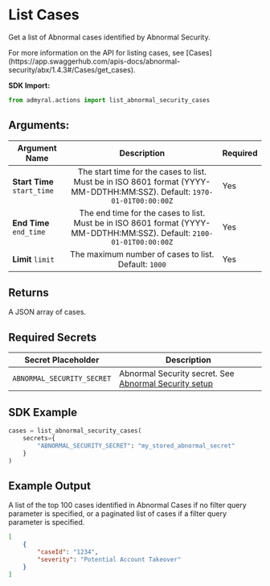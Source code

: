 
# List Cases

Get a list of Abnormal cases identified by Abnormal Security.

<Callout type="info">
	For more information on the API for listing cases, see
	[Cases](https://app.swaggerhub.com/apis-docs/abnormal-security/abx/1.4.3#/Cases/get_cases).
</Callout>

**SDK Import:**

```python
from admyral.actions import list_abnormal_security_cases
```

## Arguments:

| Argument Name               |                                                       Description                                                        | Required |
| --------------------------- | :----------------------------------------------------------------------------------------------------------------------: | -------- |
| **Start Time** `start_time` | The start time for the cases to list. Must be in ISO 8601 format (YYYY-MM-DDTHH:MM:SSZ). Default: `1970-01-01T00:00:00Z` | Yes      |
| **End Time** `end_time`     |  The end time for the cases to list. Must be in ISO 8601 format (YYYY-MM-DDTHH:MM:SSZ). Default: `2100-01-01T00:00:00Z`  | Yes      |
| **Limit** `limit`           |                                   The maximum number of cases to list. Default: `1000`                                   | Yes      |

## Returns

A JSON array of cases.

## Required Secrets

| Secret Placeholder         | Description                                                                              |
| -------------------------- | ---------------------------------------------------------------------------------------- |
| `ABNORMAL_SECURITY_SECRET` | Abnormal Security secret. See [Abnormal Security setup](/integrations/abnormal/abnormal) |

## SDK Example

```python
cases = list_abnormal_security_cases(
	secrets={
		"ABNORMAL_SECURITY_SECRET": "my_stored_abnormal_secret"
	}
)
```

## Example Output

A list of the top 100 cases identified in Abnormal Cases if no filter query parameter is specified, or a paginated list of cases if a filter query parameter is specified.

```json
[
	{
		"caseId": "1234",
		"severity": "Potential Account Takeover"
	}
]
```
